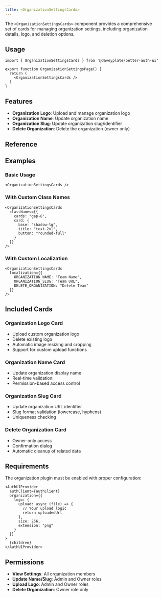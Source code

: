 ```yaml
---
title: <OrganizationSettingsCards>
---
```


The `<OrganizationSettingsCards>` component provides a comprehensive set of cards for managing organization settings, including organization details, logo, and deletion options.

## Usage

```tsx
import { OrganizationSettingsCards } from '@daveyplate/better-auth-ui'

export function OrganizationSettingsPage() {
  return (
    <OrganizationSettingsCards />
  )
}
```

## Features

- **Organization Logo**: Upload and manage organization logo
- **Organization Name**: Update organization name
- **Organization Slug**: Update organization slug/identifier
- **Delete Organization**: Delete the organization (owner only)

## Reference

<AutoTypeTable path="../src/components/organization/organization-settings-cards.tsx" name="OrganizationSettingsCardsProps" />

## Examples

### Basic Usage

```tsx
<OrganizationSettingsCards />
```

### With Custom Class Names

```tsx
<OrganizationSettingsCards 
  classNames={{
    cards: "gap-8",
    card: {
      base: "shadow-lg",
      title: "text-2xl",
      button: "rounded-full"
    }
  }}
/>
```

### With Custom Localization

```tsx
<OrganizationSettingsCards 
  localization={{
    ORGANIZATION_NAME: "Team Name",
    ORGANIZATION_SLUG: "Team URL",
    DELETE_ORGANIZATION: "Delete Team"
  }}
/>
```

## Included Cards

### Organization Logo Card
- Upload custom organization logo
- Delete existing logo
- Automatic image resizing and cropping
- Support for custom upload functions

### Organization Name Card
- Update organization display name
- Real-time validation
- Permission-based access control

### Organization Slug Card
- Update organization URL identifier
- Slug format validation (lowercase, hyphens)
- Uniqueness checking

### Delete Organization Card
- Owner-only access
- Confirmation dialog
- Automatic cleanup of related data

## Requirements

The organization plugin must be enabled with proper configuration:

```tsx title="providers.tsx"
<AuthUIProvider
  authClient={authClient}
  organization={{
    logo: {
      upload: async (file) => {
        // Your upload logic
        return uploadedUrl
      },
      size: 256,
      extension: "png"
    }
  }}
>
  {children}
</AuthUIProvider>
```

## Permissions

- **View Settings**: All organization members
- **Update Name/Slug**: Admin and Owner roles
- **Upload Logo**: Admin and Owner roles
- **Delete Organization**: Owner role only 